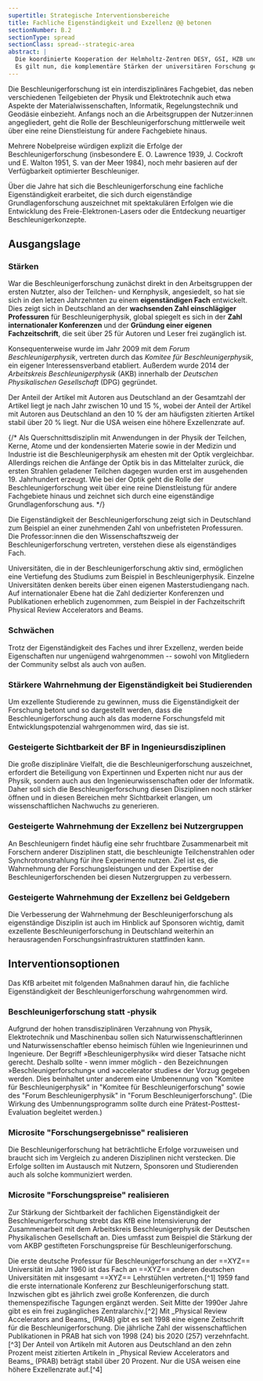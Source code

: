```yaml
---
supertitle: Strategische Interventionsbereiche
title: Fachliche Eigenständigkeit und Exzellenz @@ betonen
sectionNumber: B.2
sectionType: spread
sectionClass: spread--strategic-area
abstract: |
  Die koordinierte Kooperation der Helmholtz-Zentren DESY, GSI, HZB und KIT in der BeschleunigerZusammenarbeitforschung im Rahmen der _Programmorientierten Förderung_ ist ein voller Erfolg. {.orange}
  Es gilt nun, die komplementäre Stärken der universitären Forschung gezielt zu nutzen und in den komplexe Entwicklungsprozess neuer Technologien von der zunächst fixen Idee bis hin zum fertigen Produkt effizient zu integrieren. {.orange}
---
```



<div class="spread--left spread-area--intro">

Die Beschleunigerforschung ist ein interdisziplinäres Fachgebiet, das neben verschiedenen Teilgebieten der Physik und Elektrotechnik auch etwa Aspekte der Materialwissenschaften, Informatik, Regelungstechnik und Geodäsie einbezieht. Anfangs noch an die Arbeitsgruppen der Nutzer:innen angegliedert, geht die Rolle der Beschleunigerforschung mittlerweile weit über eine reine Dienstleistung für andere Fachgebiete hinaus.

Mehrere Nobelpreise würdigen explizit die Erfolge der Beschleunigerforschung (insbesondere E. O. Lawrence 1939, J. Cockroft und E. Walton 1951, S. van der Meer 1984), noch mehr basieren auf der Verfügbarkeit optimierter Beschleuniger.

Über die Jahre hat sich die Beschleunigerforschung eine fachliche Eigenständigkeit erarbeitet, die sich durch eigenständige Grundlagenforschung auszeichnet mit spektakulären Erfolgen wie die Entwicklung des Freie-Elektronen-Lasers oder die Entdeckung neuartiger Beschleunigerkonzepte.

</div>

<div class="spread--left spread-area--strategic-starting-point">

## Ausgangslage

### Stärken

War die Beschleunigerforschung zunächst direkt in den Arbeitsgruppen der ersten Nutzter, also der Teilchen- und Kernphysik, angesiedelt, so hat sie sich in den letzen Jahrzehnten zu einem **eigenständigen Fach** entwickelt. Dies zeigt sich in Deutschland an der **wachsenden Zahl einschlägiger Professuren** für Beschleunigerphysik, global spiegelt es sich in der **Zahl internationaler Konferenzen** und der **Gründung einer eigenen Fachzeitschrift**, die seit über 25 für Autoren und Leser frei zugänglich ist.

Konsequenterweise wurde im Jahr 2009 mit dem _Forum Beschleunigerphysik_, vertreten durch das _Komitee für Beschleunigerphysik_, ein eigener Interessensverband etabliert. Außerdem wurde 2014 der _Arbeitskreis Beschleunigerphysik_ (AKB) innerhalb der _Deutschen Physikalischen Gesellschaft_ (DPG) gegründet.

Der Anteil der Artikel mit Autoren aus Deutschland an der Gesamtzahl der Artikel liegt je nach Jahr zwischen 10 und 15 %, wobei der Anteil der Artikel mit Autoren aus Deutschland an den 10 % der am häufigsten zitierten Artikel stabil über 20 % liegt. Nur die USA weisen eine höhere Exzellenzrate auf.

{/* Als Querschnittsdisziplin mit Anwendungen in der Physik der Teilchen, Kerne, Atome und der kondensierten Materie sowie in der Medizin und Industrie ist die Beschleunigerphysik am ehesten mit der Optik vergleichbar. Allerdings reichen die Anfänge der Optik bis in das Mittelalter zurück, die ersten Strahlen geladener Teilchen dagegen wurden erst im ausgehenden 19. Jahrhundert erzeugt. Wie bei der Optik geht die Rolle der Beschleunigerforschung weit über eine reine Dienstleistung für andere Fachgebiete hinaus und zeichnet sich durch eine eigenständige Grundlagenforschung aus.  */}

Die Eigenständigkeit der Beschleunigerforschung zeigt sich in Deutschland zum Beispiel an einer zunehmenden Zahl von unbefristeten Professuren.
Die Professor:innen die den Wissenschaftszweig der Beschleunigerforschung vertreten, verstehen diese als eigenständiges Fach.

Universitäten, die in der Beschleunigerforschung aktiv sind, ermöglichen eine Vertiefung des Studiums zum Beispiel in Beschleunigerphysik. Einzelne Universitäten denken bereits über einen eigenen Masterstudiengang nach. Auf internationaler Ebene hat die Zahl dedizierter Konferenzen und Publikationen erheblich zugenommen, zum Beispiel in der Fachzeitschrift Physical Review Accelerators and Beams. 

### Schwächen

Trotz der Eigenständigkeit des Faches und ihrer Exzellenz, werden beide Eigenschaften nur ungenügend wahrgenommen -- sowohl von Mitgliedern der Community selbst als auch von außen.

</div>

<div class="spread--right spread-area--strategic-starting-point-2">

### Stärkere Wahrnehmung der Eigenständigkeit bei Studierenden

Um exzellente Studierende zu gewinnen, muss die Eigenständigkeit der Forschung betont und so dargestellt werden, dass die Beschleunigerforschung auch als das moderne Forschungsfeld mit Entwicklungspotenzial wahrgenommen wird, das sie ist.

### Gesteigerte Sichtbarkeit der BF in Ingenieursdisziplinen

Die große disziplinäre Vielfalt, die die Beschleunigerforschung auszeichnet, erfordert die Beteiligung von Expertinnen und Experten nicht nur aus der Physik, sondern auch aus den Ingenieurwissenschaften oder der Informatik. Daher soll sich die Beschleunigerforschung diesen Disziplinen noch stärker öffnen und in diesen Bereichen mehr Sichtbarkeit erlangen, um wissenschaftlichen Nachwuchs zu generieren.

### Gesteigerte Wahrnehmung der Exzellenz bei Nutzergruppen

An Beschleunigern findet häufig eine sehr fruchtbare Zusammenarbeit mit Forschern anderer Disziplinen statt, die beschleunigte Teilchenstrahlen oder Synchrotronstrahlung für ihre Experimente nutzen. Ziel ist es, die Wahrnehmung der Forschungsleistungen und der Expertise der Beschleunigerforschenden bei diesen Nutzergruppen zu verbessern.

### Gesteigerte Wahrnehmung der Exzellenz bei Geldgebern

Die Verbesserung der Wahrnehmung der Beschleunigerforschung als eigenständige Disziplin ist auch im Hinblick auf Sponsoren wichtig, damit exzellente Beschleunigerforschung in Deutschland weiterhin an herausragenden Forschungsinfrastrukturen stattfinden kann.

</div>

<div class="spread--right spread-area--strategic-interventions">

## Interventionsoptionen

Das KfB arbeitet mit folgenden Maßnahmen darauf hin, die fachliche Eigenständigkeit der Beschleunigerforschung wahrgenommen wird.

### Beschleunigerforschung statt -physik

Aufgrund der hohen transdisziplinären Verzahnung von Physik, Elektrotechnik und Maschinenbau sollen sich Naturwissenschaftlerinnen und Naturwissenschaftler ebenso heimisch fühlen wie Ingenieurinnen und Ingenieure. Der Begriff »Beschleunigerphysik« wird dieser Tatsache nicht gerecht. Deshalb sollte - wenn immer möglich - den Bezeichnungen »Beschleunigerforschung« und »accelerator studies« der Vorzug gegeben werden. Dies beinhaltet unter anderem eine Umbenennung von "Komitee für Beschleunigerphysik" in "Komitee für Beschleunigerforschung" sowie des "Forum Beschleunigerphysik" in "Forum Beschleunigerforschung". (Die Wirkung des Umbennungsprogramm sollte durch eine Prätest-Posttest-Evaluation begleitet werden.)

### Microsite "Forschungsergebnisse" realisieren

Die Beschleunigerforschung hat beträchtliche Erfolge vorzuweisen und braucht sich im Vergleich zu anderen Disziplinen nicht verstecken. Die Erfolge sollten im Austausch mit Nutzern, Sponsoren und Studierenden auch als solche kommuniziert werden.

### Microsite "Forschungspreise" realisieren

Zur Stärkung der Sichtbarkeit der fachlichen Eigenständigkeit der Beschleunigerforschung strebt das KfB eine Intensivierung der Zusammenarbeit mit dem Arbeitskreis Beschleunigerphysik der Deutschen Physikalischen Gesellschaft an. Dies umfasst zum Beispiel die Stärkung der vom AKBP gestifteten Forschungspreise für Beschleunigerforschung.

</div>

<div class="spread--left spread-area--strategic-map">

<Image src={strategyMap} alt="" />

</div>

<div class="spread--right spread-area--aside">

<ProgressChart dimension="progress__professorships">
  Die erste deutsche Professur für Beschleunigerforschung an der ==XYZ== Universität im Jahr 1960 ist das Fach an
  ==XYZ== anderen deutschen Universitäten mit insgesamt ==XYZ== Lehrstühlen vertreten.[^1]
</ProgressChart>

<ProgressChart dimension="progress__conferences">
  1959 fand die erste internationale Konferenz zur Beschleunigerforschung statt. Inzwischen gibt es jährlich zwei große
  Konferenzen, die durch themenspezifische Tagungen ergänzt werden. Seit Mitte der 1990er Jahre gibt es ein frei
  zugängliches Zentralarchiv.[^2]
</ProgressChart>

<ProgressChart dimension="progress__publications">
  Mit _Physical Review Accelerators and Beams_ (PRAB) gibt es seit 1998 eine eigene Zeitschrift für die
  Beschleunigerforschung. Die jährliche Zahl der wissenschaftlichen Publikationen in PRAB hat sich von 1998 (24) bis
  2020 (257) verzehnfacht.[^3]
</ProgressChart>

<ProgressChart dimension="progress__excellenceRate">
  Der Anteil von Artikeln mit Autoren aus Deutschland an den zehn Prozent meist zitierten Artikeln in _Physical Review
  Accelerators and Beams_ (PRAB) beträgt stabil über 20 Prozent. Nur die USA weisen eine höhere Exzellenzrate auf.[^4]
</ProgressChart>

</div>

[^1]: Daten auf Grundlage der Community-Census-Erhebung im Rahmen des Strategieprojekts

[^2]: Analyse von Daten der [_Joint Accelerator Conferences Website_](http://www.jacow.org)

[^3]: Analyse auf Grundlage von Daten der SCOPUS-Datenbank

[^4]: Exzellenz-Analyse auf Grundlage von Daten der SCOPUS-Datenbank im Rahmen der Strategieentwicklung _BF2025_
